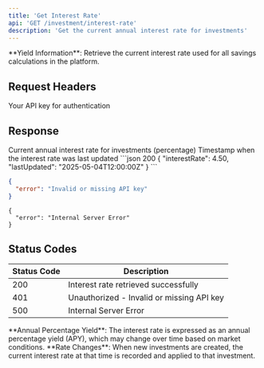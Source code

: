 ```yaml
---
title: 'Get Interest Rate'
api: 'GET /investment/interest-rate'
description: 'Get the current annual interest rate for investments'
---
```


<Note>
**Yield Information**: Retrieve the current interest rate used for all savings calculations in the platform.
</Note>

## Request Headers

<ParamField header="x-api-key" type="string" required>
  Your API key for authentication
</ParamField>

## Response

<ResponseField name="interestRate" type="number">
  Current annual interest rate for investments (percentage)
</ResponseField>

<ResponseField name="lastUpdated" type="string">
  Timestamp when the interest rate was last updated
</ResponseField>

<ResponseExample>
```json 200
{
  "interestRate": 4.50,
  "lastUpdated": "2025-05-04T12:00:00Z"
}
```

```json 401
{
  "error": "Invalid or missing API key"
}
```

```jsom 500
{
  "error": "Internal Server Error"
}
```
</ResponseExample>

## Status Codes

| Status Code | Description |
|-------------|-------------|
| 200 | Interest rate retrieved successfully |
| 401 | Unauthorized - Invalid or missing API key |
| 500 | Internal Server Error |

<Info>
**Annual Percentage Yield**: The interest rate is expressed as an annual percentage yield (APY), which may change over time based on market conditions.
</Info>

<Warning>
**Rate Changes**: When new investments are created, the current interest rate at that time is recorded and applied to that investment.
</Warning>